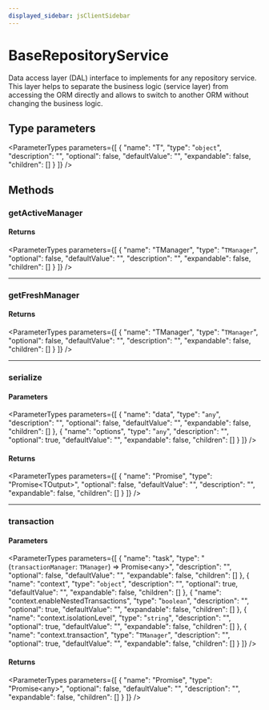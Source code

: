 ```yaml
---
displayed_sidebar: jsClientSidebar
---
```



# BaseRepositoryService

Data access layer (DAL) interface to implements for any repository service.
This layer helps to separate the business logic (service layer) from accessing the
ORM directly and allows to switch to another ORM without changing the business logic.

## Type parameters

<ParameterTypes parameters={[
  {
    "name": "T",
    "type": "`object`",
    "description": "",
    "optional": false,
    "defaultValue": "",
    "expandable": false,
    "children": []
  }
]} />

## Methods

### getActiveManager

#### Returns

<ParameterTypes parameters={[
  {
    "name": "TManager",
    "type": "`TManager`",
    "optional": false,
    "defaultValue": "",
    "description": "",
    "expandable": false,
    "children": []
  }
]} />

___

### getFreshManager

#### Returns

<ParameterTypes parameters={[
  {
    "name": "TManager",
    "type": "`TManager`",
    "optional": false,
    "defaultValue": "",
    "description": "",
    "expandable": false,
    "children": []
  }
]} />

___

### serialize

#### Parameters

<ParameterTypes parameters={[
  {
    "name": "data",
    "type": "`any`",
    "description": "",
    "optional": false,
    "defaultValue": "",
    "expandable": false,
    "children": []
  },
  {
    "name": "options",
    "type": "`any`",
    "description": "",
    "optional": true,
    "defaultValue": "",
    "expandable": false,
    "children": []
  }
]} />

#### Returns

<ParameterTypes parameters={[
  {
    "name": "Promise",
    "type": "Promise&#60;TOutput&#62;",
    "optional": false,
    "defaultValue": "",
    "description": "",
    "expandable": false,
    "children": []
  }
]} />

___

### transaction

#### Parameters

<ParameterTypes parameters={[
  {
    "name": "task",
    "type": "(`transactionManager`: `TManager`) => Promise&#60;any&#62;",
    "description": "",
    "optional": false,
    "defaultValue": "",
    "expandable": false,
    "children": []
  },
  {
    "name": "context",
    "type": "`object`",
    "description": "",
    "optional": true,
    "defaultValue": "",
    "expandable": false,
    "children": []
  },
  {
    "name": "context.enableNestedTransactions",
    "type": "`boolean`",
    "description": "",
    "optional": true,
    "defaultValue": "",
    "expandable": false,
    "children": []
  },
  {
    "name": "context.isolationLevel",
    "type": "`string`",
    "description": "",
    "optional": true,
    "defaultValue": "",
    "expandable": false,
    "children": []
  },
  {
    "name": "context.transaction",
    "type": "`TManager`",
    "description": "",
    "optional": true,
    "defaultValue": "",
    "expandable": false,
    "children": []
  }
]} />

#### Returns

<ParameterTypes parameters={[
  {
    "name": "Promise",
    "type": "Promise&#60;any&#62;",
    "optional": false,
    "defaultValue": "",
    "description": "",
    "expandable": false,
    "children": []
  }
]} />
